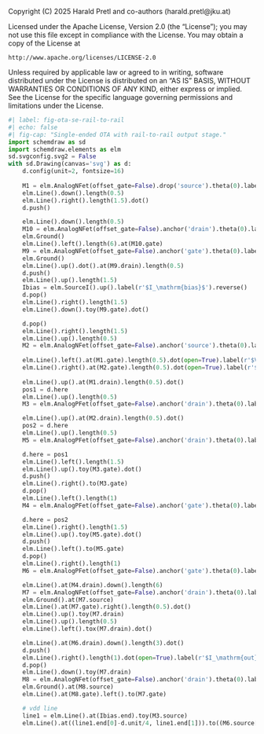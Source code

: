::: {.content-hidden}
Copyright (C) 2025 Harald Pretl and co-authors (harald.pretl@jku.at)

Licensed under the Apache License, Version 2.0 (the "License");
you may not use this file except in compliance with the License.
You may obtain a copy of the License at

    http://www.apache.org/licenses/LICENSE-2.0

Unless required by applicable law or agreed to in writing, software
distributed under the License is distributed on an "AS IS" BASIS,
WITHOUT WARRANTIES OR CONDITIONS OF ANY KIND, either express or implied.
See the License for the specific language governing permissions and
limitations under the License.
:::

```python
#| label: fig-ota-se-rail-to-rail
#| echo: false
#| fig-cap: "Single-ended OTA with rail-to-rail output stage."
import schemdraw as sd
import schemdraw.elements as elm
sd.svgconfig.svg2 = False
with sd.Drawing(canvas='svg') as d:
    d.config(unit=2, fontsize=16)
    
    M1 = elm.AnalogNFet(offset_gate=False).drop('source').theta(0).label('$M_1$', ofst=-1.5).reverse()
    elm.Line().down().length(0.5)
    elm.Line().right().length(1.5).dot()
    d.push()

    elm.Line().down().length(0.5)
    M10 = elm.AnalogNFet(offset_gate=False).anchor('drain').theta(0).label('$M_{10}$', ofst=-1.5).reverse()
    elm.Ground()
    elm.Line().left().length(6).at(M10.gate)
    M9 = elm.AnalogNFet(offset_gate=False).anchor('gate').theta(0).label('$M_9$')
    elm.Ground()
    elm.Line().up().dot().at(M9.drain).length(0.5)
    d.push()
    elm.Line().up().length(1.5)
    Ibias = elm.SourceI().up().label(r'$I_\mathrm{bias}$').reverse()
    d.pop()
    elm.Line().right().length(1.5)
    elm.Line().down().toy(M9.gate).dot()

    d.pop()
    elm.Line().right().length(1.5)
    elm.Line().up().length(0.5)
    M2 = elm.AnalogNFet(offset_gate=False).anchor('source').theta(0).label('$M_2$')
    
    elm.Line().left().at(M1.gate).length(0.5).dot(open=True).label(r'$V_\mathrm{in,p}$', 'left')
    elm.Line().right().at(M2.gate).length(0.5).dot(open=True).label(r'$V_\mathrm{in,n}$', 'right')
    
    elm.Line().up().at(M1.drain).length(0.5).dot()
    pos1 = d.here
    elm.Line().up().length(0.5)
    M3 = elm.AnalogPFet(offset_gate=False).anchor('drain').theta(0).label('$M_3$', ofst=-1.5).reverse()

    elm.Line().up().at(M2.drain).length(0.5).dot()
    pos2 = d.here
    elm.Line().up().length(0.5)
    M5 = elm.AnalogPFet(offset_gate=False).anchor('drain').theta(0).label('$M_5$')

    d.here = pos1
    elm.Line().left().length(1.5)
    elm.Line().up().toy(M3.gate).dot()
    d.push()
    elm.Line().right().to(M3.gate)
    d.pop()
    elm.Line().left().length(1)
    M4 = elm.AnalogPFet(offset_gate=False).anchor('gate').theta(0).label('$M_4$')

    d.here = pos2
    elm.Line().right().length(1.5)
    elm.Line().up().toy(M5.gate).dot()
    d.push()
    elm.Line().left().to(M5.gate)
    d.pop()
    elm.Line().right().length(1)
    M6 = elm.AnalogPFet(offset_gate=False).anchor('gate').theta(0).label('$M_6$', ofst=-1.5).reverse()

    elm.Line().at(M4.drain).down().length(6)
    M7 = elm.AnalogNFet(offset_gate=False).anchor('drain').theta(0).label('$M_7$')
    elm.Ground().at(M7.source)
    elm.Line().at(M7.gate).right().length(0.5).dot()
    elm.Line().up().toy(M7.drain)
    elm.Line().up().length(0.5)
    elm.Line().left().tox(M7.drain).dot()

    elm.Line().at(M6.drain).down().length(3).dot()
    d.push()
    elm.Line().right().length(1).dot(open=True).label(r'$I_\mathrm{out} \text{ or } V_\mathrm{out}$', 'right')
    d.pop()
    elm.Line().down().toy(M7.drain)
    M8 = elm.AnalogNFet(offset_gate=False).anchor('drain').theta(0).label('$M_8$', ofst=-1.5).reverse()
    elm.Ground().at(M8.source)
    elm.Line().at(M8.gate).left().to(M7.gate)

    # vdd line
    line1 = elm.Line().at(Ibias.end).toy(M3.source)
    elm.Line().at((line1.end[0]-d.unit/4, line1.end[1])).to((M6.source[0]+d.unit/4, M6.source[1])).label(r'$V_\mathrm{DD}$').linewidth(3)
```
